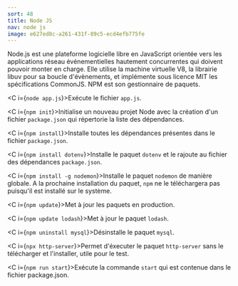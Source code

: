 ```yaml
---
sort: 48
title: Node JS
nav: node js
image: e627ed8c-a261-431f-89c5-ecd4efb775fe
---
```


Node.js est une plateforme logicielle libre en JavaScript orientée vers les applications réseau événementielles hautement concurrentes qui doivent pouvoir monter en charge. Elle utilise la machine virtuelle V8, la librairie libuv pour sa boucle d'évènements, et implémente sous licence MIT les spécifications CommonJS. NPM est son gestionnaire de paquets.

<C i={`node app.js`}>Exécute le fichier `app.js`.</C>

<C i={`npm init`}>Initialise un nouveau projet Node avec la création d'un fichier `package.json` qui répertorie la liste des dépendances. </C>

<C i={`npm install`}>Installe toutes les dépendances présentes dans le fichier `package.json`.</C>

<C i={`npm install dotenv`}>Installe le paquet `dotenv` et le rajoute au fichier des dépendances `package.json`.</C>

<C i={`npm install -g nodemon`}>Installe le paquet `nodemon` de manière globale. A la prochaine installation du paquet, `npm` ne le téléchargera pas puisqu'il est installé sur le système.</C>

<C i={`npm update`}>Met à jour les paquets en production.</C>

<C i={`npm update lodash`}>Met à jour le paquet `lodash`.</C>

<C i={`npm uninstall mysql`}>Désinstalle le paquet `mysql`.</C>

<C i={`npx http-server`}>Permet d'éxecuter le paquet `http-server` sans le télécharger et l'installer, utile pour le test.</C>

<C i={`npm run start`}>Exécute la commande `start` qui est contenue dans le fichier package.json.</C>


